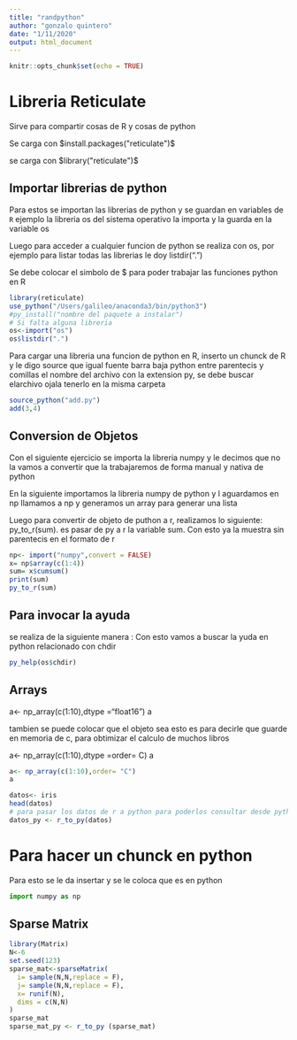 ```yaml
---
title: "randpython"
author: "gonzalo quintero"
date: "1/11/2020"
output: html_document
---
```


```r
knitr::opts_chunk$set(echo = TRUE)
```

# Libreria Reticulate

Sirve para compartir cosas de R y cosas de python 

Se carga con $install.packages("reticulate")$

se carga con $library("reticulate")$

## Importar librerias de python 

Para estos se importan las librerias de python y se guardan en variables de `R` ejemplo la libreria os del sistema operativo la importa y la guarda en la variable os

Luego para acceder a cualquier funcion de python se realiza con os, por ejemplo para listar todas las librerias le doy listdir(".")

Se debe colocar el simbolo de $ para poder trabajar las funciones python en R


```r
library(reticulate)
use_python("/Users/galileo/anaconda3/bin/python3")
#py_install("nombre del paquete a instalar")
# Si falta alguna libreria
os<-import("os")
os$listdir(".")
```

Para cargar una libreria una funcion de python en R, inserto un chunck de R y le digo source que igual fuente barra baja python entre parentecis y comillas el nombre del archivo con la extension py, se debe buscar elarchivo ojala tenerlo en la misma carpeta


```r
source_python("add.py")
add(3,4)

```

## Conversion de Objetos

Con el siguiente ejercicio se importa la libreria numpy y le decimos que no la vamos a convertir que la trabajaremos de forma manual y nativa de python

En  la siguiente importamos la libreria numpy de python y l aguardamos en np
llamamos a np y generamos un array para generar una lista 

Luego para convertir de objeto de puthon a r, realizamos lo siguiente:
py_to_r(sum).  es pasar de py a r la variable sum. Con esto ya la muestra sin parentecis en el formato de r


```r
np<- import("numpy",convert = FALSE)
x= np$array(c(1:4))
sum= x$cumsum()
print(sum)
py_to_r(sum)

```

## Para invocar la ayuda 

se realiza de la siguiente manera : Con esto vamos a buscar la yuda en python relacionado con chdir

```r

py_help(os$chdir)

```

## Arrays

a<- np_array(c(1:10),dtype ="float16")
a


tambien se puede colocar que el objeto sea esto es para decirle que guarde en memoria de c, para obtimizar el calculo de muchos libros

a<- np_array(c(1:10),dtype =order= C)
a



```r
a<- np_array(c(1:10),order= "C")
a

```

```r
datos<- iris
head(datos)
# para pasar los datos de r a python para poderlos consultar desde python
datos_py <- r_to_py(datos)

```


# Para hacer un chunck en python 

Para esto se le da insertar y se le coloca que es en python

```python
import numpy as np


```


## Sparse Matrix 

```r
library(Matrix)
N<-6
set.seed(123)
sparse_mat<-sparseMatrix(
  i= sample(N,N,replace = F),
  j= sample(N,N,replace = F),
  x= runif(N),
  dims = c(N,N)
)
sparse_mat
sparse_mat_py <- r_to_py (sparse_mat)

```

```python

```



